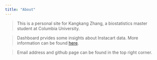```yaml
---
title: "About"
---
```



>
This is a personal site for Kangkang Zhang, a biostatistics master student at Columbia University.

>
Dashboard prvides some insights about Instacart data. More information can be found  [here](http://p8105.com/dataset_instacart.html).

>
Email address and github page can be found in the top right corner.
